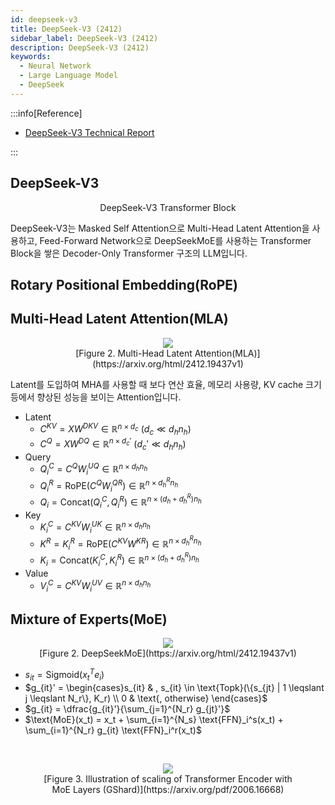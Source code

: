 ```yaml
---
id: deepseek-v3
title: DeepSeek-V3 (2412)
sidebar_label: DeepSeek-V3 (2412)
description: DeepSeek-V3 (2412)
keywords:
  - Neural Network
  - Large Language Model
  - DeepSeek
---
```



:::info[Reference]

- [DeepSeek-V3 Technical Report](https://arxiv.org/abs/2412.19437)

:::

## DeepSeek-V3

<center>
	<figure>
		<DrwaIOViewer src={useBaseUrl("img/mlops/nn/llm/deepseek-v3.drawio")} />
		<figcaption>DeepSeek-V3 Transformer Block</figcaption>
	</figure>
</center>

DeepSeek-V3는 Masked Self Attention으로 Multi-Head Latent Attention을 사용하고, Feed-Forward Network으로 DeepSeekMoE를 사용하는 Transformer Block을 쌓은 Decoder-Only Transformer 구조의 LLM입니다.

## Rotary Positional Embedding(RoPE)

## Multi-Head Latent Attention(MLA)

<figure>
	<center>
		<img src={useBaseUrl("img/mlops/nn/llm/multi-head-latent-attention.png")} />
		<br />
		<figcaption>[Figure 2. Multi-Head Latent Attention(MLA)](https://arxiv.org/html/2412.19437v1)</figcaption>
	</center>
</figure>

Latent를 도입하여 MHA를 사용할 때 보다 연산 효율, 메모리 사용량, KV cache 크기 등에서 향상된 성능을 보이는 Attention입니다.

- Latent
  - $C^{KV} = X W^{DKV} \in \mathbb{R}^{n \times d_{c}} ~ (d_c \ll d_h n_h)$
  - $C^Q = X W^{DQ} \in \mathbb{R}^{n \times d_c'} ~ (d_c' \ll d_h n_h)$
- Query
  - $Q_i^C = C^Q W_i^{UQ} \in \mathbb{R}^{n \times d_h n_h}$
  - $Q_i^R = \text{RoPE}(C^Q W_i^{QR}) \in \mathbb{R}^{n \times d_h^R n_h}$
  - $Q_i = \text{Concat}(Q_i^C, Q_i^R) \in \mathbb{R}^{n \times (d_h + d_h^R) n_h}$
- Key
  - $K_i^C = C^{KV} W_i^{UK} \in \mathbb{R}^{n \times d_h n_h}$
  - $K^R = K_i^R = \text{RoPE}(C^{KV} W^{KR}) \in \mathbb{R}^{n \times d_h^R n_h}$
  - $K_i = \text{Concat}(K_i^C, K_i^R) \in \mathbb{R}^{n \times (d_h + d_h^R) n_h}$
- Value
  - $V_i^C = C^{KV} W_i^{UV} \in \mathbb{R}^{n \times d_h n_h}$

## Mixture of Experts(MoE)

<figure>
	<center>
		<img src={useBaseUrl("img/mlops/nn/llm/mixture-of-experts.png")} />
		<br />
		<figcaption>[Figure 2. DeepSeekMoE](https://arxiv.org/html/2412.19437v1)</figcaption>
	</center>
</figure>

- $s_{it} = \text{Sigmoid}(x_t^T e_i)$
- $g_{it}' = \begin{cases}s_{it} & , s_{it} \in \text{Topk}(\{s_{jt} | 1 \leqslant j \leqslant N_r\}, K_r) \\ 0 & \text{, otherwise} \end{cases}$
- $g_{it} = \dfrac{g_{it}'}{\sum_{j=1}^{N_r} g_{jt}'}$
- $\text{MoE}(x_t) = x_t + \sum_{i=1}^{N_s} \text{FFN}_i^s(x_t) + \sum_{i=1}^{N_r} g_{it} \text{FFN}_i^r(x_t)$

<br />

<figure>
	<center>
		<img src={useBaseUrl("img/mlops/nn/llm/gshard-moe-model-parallel.png")} />
		<br />
		<figcaption>
			[Figure 3. Illustration of scaling of Transformer Encoder with MoE Layers
			(GShard)](https://arxiv.org/pdf/2006.16668)
		</figcaption>
	</center>
</figure>
